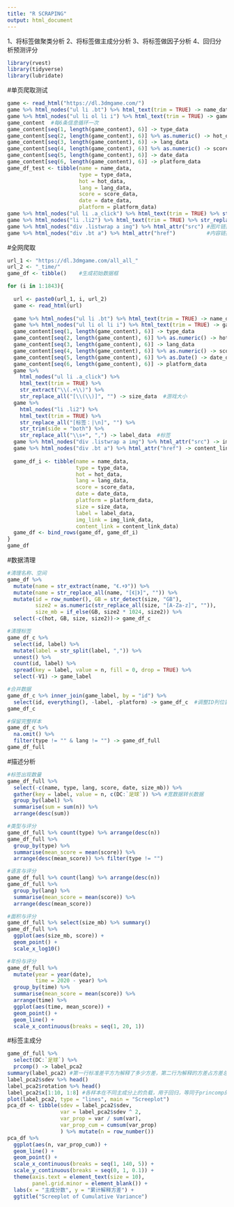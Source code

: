 ---
title: "R SCRAPING"
output: html_document
---


1、将标签做聚类分析
2、将标签做主成分分析
3、将标签做因子分析
4、回归分析预测评分

```{r}
library(rvest)
library(tidyverse)
library(lubridate)
```

#单页爬取测试
```{r}
game <- read_html("https://dl.3dmgame.com/")
game %>% html_nodes("ul li .bt") %>% html_text(trim = TRUE) -> name_data  #游戏名,可输入节点名或属性名
game %>% html_nodes("ul li ol li i") %>% html_text(trim = TRUE) -> game_content #内容列表
game_content  #每6条信息循环一次
game_content[seq(1, length(game_content), 6)] -> type_data                          #类型
game_content[seq(2, length(game_content), 6)] %>% as.numeric() -> hot_data          #热度
game_content[seq(3, length(game_content), 6)] -> lang_data                          #语言 
game_content[seq(4, length(game_content), 6)] %>% as.numeric() -> score_data        #评分
game_content[seq(5, length(game_content), 6)] -> date_data                          #发布时间
game_content[seq(6, length(game_content), 6)] -> platform_data                      #平台
game_df_test <- tibble(name = name_data, 
                       type = type_data,
                       hot = hot_data,
                       lang = lang_data,
                       score = score_data,
                       date = date_data,
                       platform = platform_data)
game %>% html_nodes("ul li .a_click") %>% html_text(trim = TRUE) %>% str_extract("\\(.+\\)") %>% str_replace_all("[\\(\\)]", "")  #游戏大小
game %>% html_nodes("li .li2") %>% html_text(trim = TRUE) %>% str_replace_all("[标签：|\n]", "") %>% str_trim(side = "both") %>% str_replace_all("\\s+", ",")  #标签
game %>% html_nodes("div .listwrap a img") %>% html_attr("src") #图片链接
game %>% html_nodes("div .bt a") %>% html_attr("href")          #内容链接
```

#全网爬取
```{r}
url_1 <- "https://dl.3dmgame.com/all_all_"
url_2 <- "_time/"
game_df <- tibble()    #生成初始数据框

for (i in 1:1843){
  
  url <- paste0(url_1, i, url_2)
  game <- read_html(url)
  
  game %>% html_nodes("ul li .bt") %>% html_text(trim = TRUE) -> name_data            #游戏名,可输入节点名或属性名
  game %>% html_nodes("ul li ol li i") %>% html_text(trim = TRUE) -> game_content     #临时内容列表
  game_content[seq(1, length(game_content), 6)] -> type_data                          #类型
  game_content[seq(2, length(game_content), 6)] %>% as.numeric() -> hot_data          #热度
  game_content[seq(3, length(game_content), 6)] -> lang_data                          #语言 
  game_content[seq(4, length(game_content), 6)] %>% as.numeric() -> score_data        #评分
  game_content[seq(5, length(game_content), 6)] %>% as.Date() -> date_data            #发布时间
  game_content[seq(6, length(game_content), 6)] -> platform_data                      #平台
  game %>% 
    html_nodes("ul li .a_click") %>% 
    html_text(trim = TRUE) %>% 
    str_extract("\\(.+\\)") %>%     
    str_replace_all("[\\(\\)]", "") -> size_data  #游戏大小
  game %>% 
    html_nodes("li .li2") %>% 
    html_text(trim = TRUE) %>% 
    str_replace_all("[标签：|\n]", "") %>% 
    str_trim(side = "both") %>% 
    str_replace_all("\\s+", ",") -> label_data  #标签
  game %>% html_nodes("div .listwrap a img") %>% html_attr("src") -> img_link_data   #图片链接
  game %>% html_nodes("div .bt a") %>% html_attr("href") -> content_link_data        #内容链接
  
  game_df_i <- tibble(name = name_data, 
                      type = type_data,
                      hot = hot_data,
                      lang = lang_data,
                      score = score_data,
                      date = date_data,
                      platform = platform_data,
                      size = size_data,
                      label = label_data,
                      img_link = img_link_data,
                      content_link = content_link_data)
  game_df <- bind_rows(game_df, game_df_i)
}
game_df
```

#数据清理
```{r}
#清理名称、空间
game_df %>% 
  mutate(name = str_extract(name, "《.+》")) %>%
  mutate(name = str_replace_all(name, "[《|》]", "")) %>% 
  mutate(id = row_number(), GB = str_detect(size, "GB"),
         size2 = as.numeric(str_replace_all(size, "[A-Za-z]", "")),
         size_mb = if_else(GB, size2 * 1024, size2)) %>% 
  select(-c(hot, GB, size, size2))-> game_df_c

#清理标签
game_df_c %>% 
  select(id, label) %>% 
  mutate(label = str_split(label, ",")) %>% 
  unnest() %>% 
  count(id, label) %>% 
  spread(key = label, value = n, fill = 0, drop = TRUE) %>% 
  select(-V1) -> game_label

#合并数据
game_df_c %>% inner_join(game_label, by = "id") %>% 
  select(id, everything(), -label, -platform) -> game_df_c  #调整ID列位置
game_df_c

#保留完整样本
game_df_c %>% 
  na.omit() %>% 
  filter(type != "" & lang != "") -> game_df_full
game_df_full
```

#描述分析
```{r, fig.height=8, fig.width=15}
#标签出现数量
game_df_full %>% 
  select(-c(name, type, lang, score, date, size_mb)) %>% 
  gather(key = label, value = n, c(DC:`足球`)) %>% #宽数据转长数据
  group_by(label) %>% 
  summarise(sum = sum(n)) %>% 
  arrange(desc(sum))

#类型与评分
game_df_full %>% count(type) %>% arrange(desc(n))
game_df_full %>% 
  group_by(type) %>% 
  summarise(mean_score = mean(score)) %>% 
  arrange(desc(mean_score)) %>% filter(type != "")

#语言与评分
game_df_full %>% count(lang) %>% arrange(desc(n))
game_df_full %>% 
  group_by(lang) %>% 
  summarise(mean_score = mean(score)) %>% 
  arrange(desc(mean_score))

#面积与评分
game_df_full %>% select(size_mb) %>% summary()
game_df_full %>% 
  ggplot(aes(size_mb, score)) +
  geom_point() +
  scale_x_log10()

#年份与评分
game_df_full %>% 
  mutate(year = year(date),
         time = 2020 - year) %>% 
  group_by(time) %>% 
  summarise(mean_score = mean(score)) %>% 
  arrange(time) %>% 
  ggplot(aes(time, mean_score)) +
  geom_point() +
  geom_line() +
  scale_x_continuous(breaks = seq(1, 20, 1))
```

#标签主成分
```{r, fig.height=8, fig.width=15}
game_df_full %>% 
  select(DC:`足球`) %>% 
  prcomp() -> label_pca2
summary(label_pca2) #第一行标准差平方为解释了多少方差，第二行为解释的方差占方差总和的比例，第三行为累计解释的方差
label_pca2$sdev %>% head()
label_pca2$rotation %>% head()
label_pca2$x[1:10, 1:8] #各样本在不同主成分上的负载，用于回归，等同于princomp的score
plot(label_pca2, type = "lines", main = "Screeplot")
pca_df <- tibble(sdev = label_pca2$sdev, 
                 var = label_pca2$sdev ^ 2,
                 var_prop = var / sum(var),
                 var_prop_cum = cumsum(var_prop)
                 ) %>% mutate(n = row_number())
pca_df %>% 
  ggplot(aes(n, var_prop_cum)) +
  geom_line() +
  geom_point() +
  scale_x_continuous(breaks = seq(1, 140, 5)) +
  scale_y_continuous(breaks = seq(0, 1, 0.1)) +
  theme(axis.text = element_text(size = 10),
        panel.grid.minor = element_blank()) + 
  labs(x = "主成分数", y = "累计解释方差") +
  ggtitle("Screeplot of Cumulative Variance")
```



